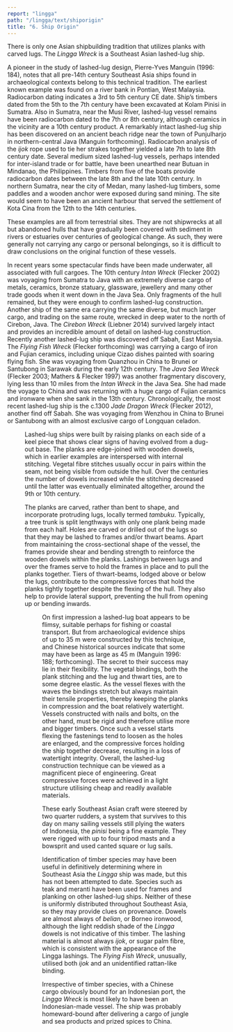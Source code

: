 ```yaml
---
report: "lingga"
path: "/lingga/text/shiporigin"
title: "6. Ship Origin"
---
```



There is only one Asian shipbuilding tradition that utilizes planks with carved lugs. The _Lingga Wreck_ is a Southeast Asian lashed-lug ship.  

A pioneer in the study of lashed-lug design, Pierre-Yves Manguin (1996: 184), notes that all pre-14th century Southeast Asia ships found in archaeological contexts belong to this technical tradition. The earliest known example was found on a river bank in Pontian, West Malaysia. Radiocarbon dating indicates a 3rd to 5th century CE date. Ship’s timbers dated from the 5th to the 7th century have been excavated at Kolam Pinisi in Sumatra. Also in Sumatra, near the Musi River, lashed-lug vessel remains have been radiocarbon dated to the 7th or 8th century, although ceramics in the vicinity are a 10th century product. A remarkably intact lashed-lug ship has been discovered on an ancient beach ridge near the town of Punjulharjo in northern-central Java (Manguin forthcoming). Radiocarbon analysis of the _ijok_ rope used to tie her strakes together yielded a late 7th to late 8th century date. Several medium sized lashed-lug vessels, perhaps intended for inter-island trade or for battle, have been unearthed near Butuan in Mindanao, the Philippines. Timbers from five of the boats provide radiocarbon dates between the late 8th and the late 10th century. In northern Sumatra, near the city of Medan, many lashed-lug timbers, some paddles and a wooden anchor were exposed during sand mining. The site would seem to have been an ancient harbour that served the settlement of Kota Cina from the 12th to the 14th centuries.  

These examples are all from terrestrial sites. They are not shipwrecks at all but abandoned hulls that have gradually been covered with sediment in rivers or estuaries over centuries of geological change. As such, they were generally not carrying any cargo or personal belongings, so it is difficult to draw conclusions on the original function of these vessels.  

In recent years some spectacular finds have been made underwater, all associated with full cargoes. The 10th century _Intan Wreck_ (Flecker 2002) was voyaging from Sumatra to Java with an extremely diverse cargo of metals, ceramics, bronze statuary, glassware, jewellery and many other trade goods when it went down in the Java Sea. Only fragments of the hull remained, but they were enough to confirm lashed-lug construction. Another ship of the same era carrying the same diverse, but much larger cargo, and trading on the same route, wrecked in deep water to the north of Cirebon, Java.  The _Cirebon Wreck_ (Liebner 2014) survived largely intact and provides an incredible amount of detail on lashed-lug construction. Recently another lashed-lug ship was discovered off Sabah, East Malaysia. The _Flying Fish Wreck_ (Flecker forthcoming) was carrying a cargo of iron and Fujian ceramics, including unique Cizao dishes painted with soaring flying fish. She was voyaging from Quanzhou in China to Brunei or Santubong in Sarawak during the early 12th century. The _Java Sea Wreck_ (Flecker 2003; Mathers & Flecker 1997) was another fragmentary discovery, lying less than 10 miles from the _Intan Wreck_ in the Java Sea. She had made the voyage to China and was returning with a huge cargo of Fujian ceramics and ironware when she sank in the 13th century. Chronologically, the most recent lashed-lug ship is the c.1300 _Jade Dragon Wreck_ (Flecker 2012), another find off Sabah. She was voyaging from Wenzhou in China to Brunei or Santubong with an almost exclusive cargo of Longquan celadon.

<Figure number="71"  img="71.jpg" caption="Plan view of a frame overlying planks with lugs on the Flying Fish Wreck (M. Flecker)." />

Lashed-lug ships were built by raising planks on each side of a keel piece that shows clear signs of having evolved from a dug-out base. The planks are edge-joined with wooden dowels, which in earlier examples are interspersed with internal stitching. Vegetal fibre stitches usually occur in pairs within the seam, not being visible from outside the hull. Over the centuries the number of dowels increased while the stitching decreased until the latter was eventually eliminated altogether, around the 9th or 10th century. 

The planks are carved, rather than bent to shape, and incorporate protruding lugs, locally termed _tambuku_. Typically, a tree trunk is split lengthways with only one plank being made from each half. Holes are carved or drilled out of the lugs so that they may be lashed to frames and/or thwart beams. Apart from maintaining the cross-sectional shape of the vessel, the frames provide shear and bending strength to reinforce the wooden dowels within the planks. Lashings between lugs and over the frames serve to hold the frames in place and to pull the planks together. Tiers of thwart-beams, lodged above or below the lugs, contribute to the compressive forces that hold the planks tightly together despite the flexing of the hull. They also help to provide lateral support, preventing the hull from opening up or bending inwards.

<Figure number="72"  img="72.jpg" caption="Schematic diagram of the cross-section of a lashed-lug vessel." />

On first impression a lashed-lug boat appears to be flimsy, suitable perhaps for fishing or coastal transport. But from archaeological evidence ships of up to 35 m were constructed by this technique, and Chinese historical sources indicate that some may have been as large as 45 m (Manguin 1996: 188; forthcoming). The secret to their success may lie in their flexibility. The vegetal bindings, both the plank stitching and the lug and thwart ties, are to some degree elastic. As the vessel flexes with the waves the bindings stretch but always maintain their tensile properties, thereby keeping the planks in compression and the boat relatively watertight. Vessels constructed with nails and bolts, on the other hand, must be rigid and therefore utilise more and bigger timbers. Once such a vessel starts flexing the fastenings tend to loosen as the holes are enlarged, and the compressive forces holding the ship together decrease, resulting in a loss of watertight integrity. Overall, the lashed-lug construction technique can be viewed as a magnificent piece of engineering. Great compressive forces were achieved in a light structure utilising cheap and readily available materials.

These early Southeast Asian craft were steered by two quarter rudders, a system that survives to this day on many sailing vessels still plying the waters of Indonesia, the _pinisi_ being a fine example.  They were rigged with up to four tripod masts and a bowsprit and used canted square or lug sails.

Identification of timber species may have been useful in definitively determining where in Southeast Asia the _Lingga_ ship was made, but this has not been attempted to date. Species such as teak and meranti have been used for frames and planking on other lashed-lug ships. Neither of these is uniformly distributed throughout Southeast Asia, so they may provide clues on provenance. Dowels are almost always of _belian_, or Borneo ironwood, although the light reddish shade of the _Lingga_ dowels is not indicative of this timber. The lashing material is almost always _ijok_, or sugar palm fibre, which is consistent with the appearance of the Lingga lashings. The _Flying Fish Wreck_, unusually, utilised both _ijok_ and an unidentified rattan-like binding. 

Irrespective of timber species, with a Chinese cargo obviously bound for an Indonesian port, the _Lingga Wreck_ is most likely to have been an Indonesian-made vessel. The ship was probably homeward-bound after delivering a cargo of jungle and sea products and prized spices to China.